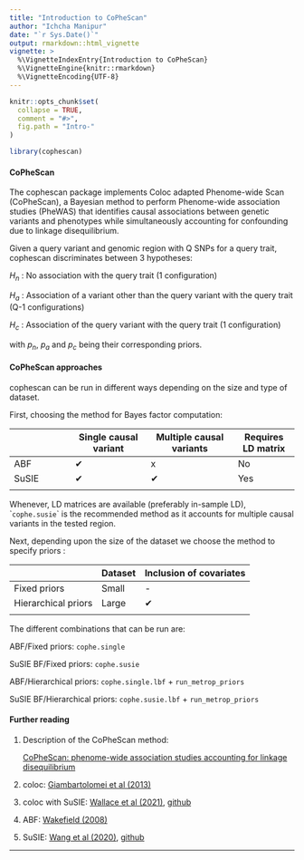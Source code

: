 ```yaml
---
title: "Introduction to CoPheScan"
author: "Ichcha Manipur"
date: "`r Sys.Date()`"
output: rmarkdown::html_vignette
vignette: >
  %\VignetteIndexEntry{Introduction to CoPheScan}
  %\VignetteEngine{knitr::rmarkdown}
  %\VignetteEncoding{UTF-8}
---
```


```r
knitr::opts_chunk$set(
  collapse = TRUE,
  comment = "#>",
  fig.path = "Intro-"
)
```

```r
library(cophescan)
```

#### CoPheScan

The cophescan package implements Coloc adapted Phenome-wide Scan (CoPheScan), a Bayesian method to perform Phenome-wide association studies (PheWAS) that identifies causal associations between genetic variants and phenotypes while simultaneously accounting for confounding due to linkage disequilibrium.

Given a query variant and genomic region with Q SNPs for a query trait, cophescan discriminates between 3 hypotheses:

$H_n$ : No association with the query trait (1 configuration)

$H_a$ : Association of a variant other than the query variant with the query trait (Q-1 configurations)

$H_c$ : Association of the query variant with the query trait (1 configuration)

with $p_n$, $p_a$ and $p_c$ being their corresponding priors.

#### CoPheScan approaches

cophescan can be run in different ways depending on the size and type of dataset.

First, choosing the method for Bayes factor computation:

|       | Single causal variant | Multiple causal variants | Requires LD matrix |
|----------------|-------------------|----------------------|----------------|
| ABF   | ✔                     | x                        | No                 |
| SuSIE | ✔                     | ✔                        | Yes                |
|       |                       |                          |                    |

Whenever, LD matrices are available (preferably in-sample LD), \``cophe.susie`\` is the recommended method as it accounts for multiple causal variants in the tested region.

Next, depending upon the size of the dataset we choose the method to specify priors :

|                     | Dataset | Inclusion of covariates |
|---------------------|---------|-------------------------|
| Fixed priors        | Small   | \-                      |
| Hierarchical priors | Large   | ✔                       |
|                     |         |                         |

The different combinations that can be run are:

ABF/Fixed priors: `cophe.single`

SuSIE BF/Fixed priors: `cophe.susie`

ABF/Hierarchical priors: `cophe.single.lbf` + `run_metrop_priors`

SuSIE BF/Hierarchical priors: `cophe.susie.lbf` + `run_metrop_priors`

#### Further reading

1.  Description of the CoPheScan method:

    [CoPheScan: phenome-wide association studies accounting for linkage disequilibrium](https://doi.org/10.1101/2023.06.29.546856)

2.  coloc: [Giambartolomei et al (2013)](https://journals.plos.org/plosgenetics/article?id=10.1371/journal.pgen.1004383)

3.  coloc with SuSIE: [Wallace et al (2021)](https://doi.org/10.1371/journal.pgen.1009440), [github](https://github.com/chr1swallace/coloc)

4.  ABF: [Wakefield (2008)](https://doi.org/10.1002/gepi.20359)

5.  SuSIE: [Wang et al (2020)](https://doi.org/10.1111/rssb.12388), [github](https://github.com/stephenslab/susieR)

------------------------------------------------------------------------
